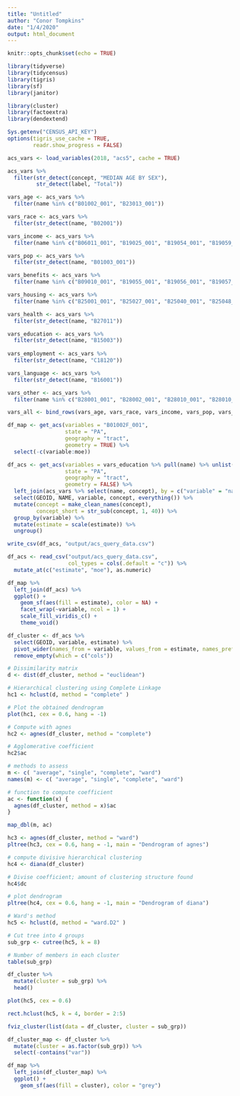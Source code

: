 ```yaml
---
title: "Untitled"
author: "Conor Tompkins"
date: "1/4/2020"
output: html_document
---
```


```r
knitr::opts_chunk$set(echo = TRUE)
```

```r
library(tidyverse)
library(tidycensus)
library(tigris)
library(sf)
library(janitor)

library(cluster)
library(factoextra)
library(dendextend)
```

```r
Sys.getenv("CENSUS_API_KEY")
options(tigris_use_cache = TRUE,
        readr.show_progress = FALSE)
```

```r
acs_vars <- load_variables(2018, "acs5", cache = TRUE)
```

```r
acs_vars %>% 
  filter(str_detect(concept, "MEDIAN AGE BY SEX"),
         str_detect(label, "Total"))

vars_age <- acs_vars %>% 
  filter(name %in% c("B01002_001", "B23013_001"))

vars_race <- acs_vars %>% 
  filter(str_detect(name, "B02001"))

vars_income <- acs_vars %>% 
  filter(name %in% c("B06011_001", "B19025_001", "B19054_001", "B19059_001"))

vars_pop <- acs_vars %>% 
  filter(str_detect(name, "B01003_001"))

vars_benefits <- acs_vars %>% 
  filter(name %in% c("B09010_001", "B19055_001", "B19056_001", "B19057_001", "B19058_001", "B22001_001"))

vars_housing <- acs_vars %>% 
  filter(name %in% c("B25001_001", "B25027_001", "B25040_001", "B25048_001", "B25051_001", "B25070_001", "B25074_001", "B25104_001"))

vars_health <- acs_vars %>% 
  filter(str_detect(name, "B27011"))

vars_education <- acs_vars %>% 
  filter(str_detect(name, "B15003"))
         
vars_employment <- acs_vars %>% 
  filter(str_detect(name, "C18120"))

vars_language <- acs_vars %>% 
  filter(str_detect(name, "B16001"))

vars_other <- acs_vars %>% 
  filter(name %in% c("B28001_001", "B28002_001", "B28010_001", "B28010_007", "B28011_002", "B28011_008"))

vars_all <- bind_rows(vars_age, vars_race, vars_income, vars_pop, vars_benefits, vars_housing, vars_health, vars_education, vars_employment, vars_language, vars_other)
```

```r
df_map <- get_acs(variables = "B01002F_001",
                  state = "PA",
                  geography = "tract",
                  geometry = TRUE) %>% 
  select(-c(variable:moe))
```

```r
df_acs <- get_acs(variables = vars_education %>% pull(name) %>% unlist(),
                  state = "PA",
                  geography = "tract",
                  geometry = FALSE) %>% 
  left_join(acs_vars %>% select(name, concept), by = c("variable" = "name")) %>% 
  select(GEOID, NAME, variable, concept, everything()) %>% 
  mutate(concept = make_clean_names(concept),
         concept_short = str_sub(concept, 1, 40)) %>% 
  group_by(variable) %>% 
  mutate(estimate = scale(estimate)) %>% 
  ungroup()

write_csv(df_acs, "output/acs_query_data.csv")
```

```r
df_acs <- read_csv("output/acs_query_data.csv",
                   col_types = cols(.default = "c")) %>%
  mutate_at(c("estimate", "moe"), as.numeric)
```

```r
df_map %>% 
  left_join(df_acs) %>% 
  ggplot() +
    geom_sf(aes(fill = estimate), color = NA) +
    facet_wrap(~variable, ncol = 1) +
    scale_fill_viridis_c() +
    theme_void()
```

```r
df_cluster <- df_acs %>% 
  select(GEOID, variable, estimate) %>% 
  pivot_wider(names_from = variable, values_from = estimate, names_prefix = "var_") %>% 
  remove_empty(which = c("cols"))
```

```r
# Dissimilarity matrix
d <- dist(df_cluster, method = "euclidean")

# Hierarchical clustering using Complete Linkage
hc1 <- hclust(d, method = "complete" )

# Plot the obtained dendrogram
plot(hc1, cex = 0.6, hang = -1)
```

```r
# Compute with agnes
hc2 <- agnes(df_cluster, method = "complete")

# Agglomerative coefficient
hc2$ac
```

```r
# methods to assess
m <- c( "average", "single", "complete", "ward")
names(m) <- c( "average", "single", "complete", "ward")

# function to compute coefficient
ac <- function(x) {
  agnes(df_cluster, method = x)$ac
}

map_dbl(m, ac)
```

```r
hc3 <- agnes(df_cluster, method = "ward")
pltree(hc3, cex = 0.6, hang = -1, main = "Dendrogram of agnes") 
```

```r
# compute divisive hierarchical clustering
hc4 <- diana(df_cluster)

# Divise coefficient; amount of clustering structure found
hc4$dc

# plot dendrogram
pltree(hc4, cex = 0.6, hang = -1, main = "Dendrogram of diana")
```

```r
# Ward's method
hc5 <- hclust(d, method = "ward.D2" )

# Cut tree into 4 groups
sub_grp <- cutree(hc5, k = 8)

# Number of members in each cluster
table(sub_grp)
```

```r
df_cluster %>%
  mutate(cluster = sub_grp) %>%
  head()
```

```r
plot(hc5, cex = 0.6)
```

```r
rect.hclust(hc5, k = 4, border = 2:5)
```

```r
fviz_cluster(list(data = df_cluster, cluster = sub_grp))
```

```r
df_cluster_map <- df_cluster %>%
  mutate(cluster = as.factor(sub_grp)) %>% 
  select(-contains("var"))

df_map %>% 
  left_join(df_cluster_map) %>% 
  ggplot() +
    geom_sf(aes(fill = cluster), color = "grey")
```
